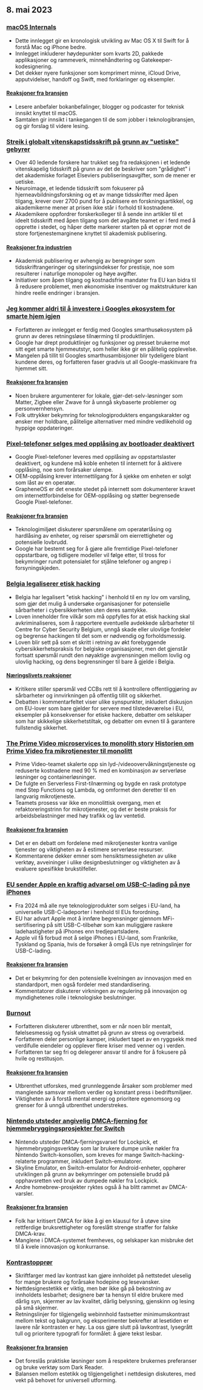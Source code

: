

<CallToAction />

<Steps>

## 8. mai 2023

### [macOS Internals](https://gist.github.com/kconner/cff08fe3e0bb857ea33b47d965b3e19f)

- Dette innlegget gir en kronologisk utvikling av Mac OS X til Swift for å forstå Mac og iPhone bedre.
- Innlegget inkluderer høydepunkter som kvarts 2D, pakkede applikasjoner og rammeverk, minnehåndtering og Gatekeeper-kodesignering.
- Det dekker nyere funksjoner som komprimert minne, iCloud Drive, apputvidelser, handoff og Swift, med forklaringer og eksempler.

#### [Reaksjoner fra bransjen](http://news.ycombinator.com/item?id=35847715)

- Lesere anbefaler bokanbefalinger, blogger og podcaster for teknisk innsikt knyttet til macOS.
- Samtalen gir innsikt i tankegangen til de som jobber i teknologibransjen, og gir forslag til videre lesing.

### [Streik i globalt vitenskapstidsskrift på grunn av "uetiske" gebyrer](https://www.theguardian.com/science/2023/may/07/too-greedy-mass-walkout-at-global-science-journal-over-unethical-fees)

- Over 40 ledende forskere har trukket seg fra redaksjonen i et ledende vitenskapelig tidsskrift på grunn av det de beskriver som "grådighet" i det akademiske forlaget Elseviers publiseringsavgifter, som de mener er uetiske.
- Neuroimage, et ledende tidsskrift som fokuserer på hjerneavbildningsforskning og et av mange tidsskrifter med åpen tilgang, krever over 2700 pund for å publisere en forskningsartikkel, og akademikerne mener at prisen ikke står i forhold til kostnadene.
- Akademikere oppfordrer forskerkolleger til å sende inn artikler til et ideelt tidsskrift med åpen tilgang som det avgåtte teamet er i ferd med å opprette i stedet, og håper dette markerer starten på et opprør mot de store fortjenestemarginene knyttet til akademisk publisering.

#### [Reaksjoner fra industrien](http://news.ycombinator.com/item?id=35848894)

- Akademisk publisering er avhengig av beregninger som tidsskriftrangeringer og siteringsindekser for prestisje, noe som resulterer i naturlige monopoler og høye avgifter.
- Initiativer som åpen tilgang og kostnadsfrie mandater fra EU kan bidra til å redusere problemet, men økonomiske insentiver og maktstrukturer kan hindre reelle endringer i bransjen.

### [Jeg kommer aldri til å investere i Googles økosystem for smarte hjem igjen](https://www.androidauthority.com/google-smart-home-3319869/)

- Forfatteren av innlegget er ferdig med Googles smarthusøkosystem på grunn av deres retningsløse tilnærming til produktlinjen.
- Google har drept produktlinjer og funksjoner og presset brukerne mot sitt eget smarte hjemmeutstyr, som heller ikke gir en pålitelig opplevelse.
- Mangelen på tillit til Googles smarthusambisjoner blir tydeligere blant kundene deres, og forfatteren faser gradvis ut all Google-maskinvare fra hjemmet sitt.

#### [Reaksjoner fra bransjen](http://news.ycombinator.com/item?id=35849060)

- Noen brukere argumenterer for lokale, gjør-det-selv-løsninger som Matter, Zigbee eller Zwave for å unngå skybaserte problemer og personvernhensyn.
- Folk uttrykker bekymring for teknologiprodukters engangskarakter og ønsker mer holdbare, pålitelige alternativer med mindre vedlikehold og hyppige oppdateringer.

### [Pixel-telefoner selges med opplåsing av bootloader deaktivert](https://www.fitzsim.org/blog/?p=545)

- Google Pixel-telefoner leveres med opplåsing av oppstartslaster deaktivert, og kundene må koble enheten til internett for å aktivere opplåsing, noe som forårsaker ulempe.
- OEM-opplåsing krever internettilgang for å sjekke om enheten er solgt som låst av en operatør.
- GrapheneOS er det eneste stedet på internett som dokumenterer kravet om internettforbindelse for OEM-opplåsing og støtter begrensede Google Pixel-telefoner.

#### [Reaksjoner fra bransjen](http://news.ycombinator.com/item?id=35852192)

- Teknologimiljøet diskuterer spørsmålene om operatørlåsing og hardlåsing av enheter, og reiser spørsmål om eierrettigheter og potensielle lovbrudd.
- Google har bestemt seg for å gjøre alle fremtidige Pixel-telefoner oppstartbare, og tidligere modeller vil følge etter, til tross for bekymringer rundt potensialet for stjålne telefoner og angrep i forsyningskjeden.

### [Belgia legaliserer etisk hacking](https://www.law.kuleuven.be/citip/blog/belgium-legalises-ethical-hacking-a-threat-or-an-opportunity-for-cybersecurity/)

- Belgia har legalisert "etisk hacking" i henhold til en ny lov om varsling, som gjør det mulig å undersøke organisasjoner for potensielle sårbarheter i cybersikkerheten uten deres samtykke.
- Loven inneholder fire vilkår som må oppfylles for at etisk hacking skal avkriminaliseres, som å rapportere eventuelle avdekkede sårbarheter til Centre for Cyber Security Belgium, unngå skade eller ulovlige fordeler og begrense hackingen til det som er nødvendig og forholdsmessig.
- Loven blir sett på som et skritt i retning av økt forebyggende cybersikkerhetspraksis for belgiske organisasjoner, men det gjenstår fortsatt spørsmål rundt den nøyaktige avgrensningen mellom lovlig og ulovlig hacking, og dens begrensninger til bare å gjelde i Belgia.

#### [Næringslivets reaksjoner](http://news.ycombinator.com/item?id=35847860)

- Kritikere stiller spørsmål ved CCBs rett til å kontrollere offentliggjøring av sårbarheter og innvirkningen på offentlig tillit og sikkerhet.
- Debatten i kommentarfeltet viser ulike synspunkter, inkludert diskusjon om EU-lover som bare gjelder for servere med tilstedeværelse i EU, eksempler på konsekvenser for etiske hackere, debatter om selskaper som har skikkelige sikkerhetstiltak, og debatter om evnen til å garantere fullstendig sikkerhet.

### [The Prime Video microservices to monolith story](https://adrianco.medium.com/so-many-bad-takes-what-is-there-to-learn-from-the-prime-video-microservices-to-monolith-story-4bd0970423d4) [Historien om Prime Video fra mikrotjenester til monolitt](https://adrianco.medium.com/so-many-bad-takes-what-is-there-to-learn-from-the-prime-video-microservices-to-monolith-story-4bd0970423d4)

- Prime Video-teamet skalerte opp sin lyd-/videoovervåkningstjeneste og reduserte kostnadene med 90 % med en kombinasjon av serverløse løsninger og containerløsninger.
- De fulgte en Serverless First-tilnærming og bygde en rask prototype med Step Functions og Lambda, og omformet den deretter til en langvarig mikrotjeneste.
- Teamets prosess var ikke en monolittisk overgang, men et refaktoreringstrinn for mikrotjenester, og det er beste praksis for arbeidsbelastninger med høy trafikk og lav ventetid.

#### [Reaksjoner fra bransjen](http://news.ycombinator.com/item?id=35853148)

- Det er en debatt om fordelene med mikrotjenester kontra vanlige tjenester og viktigheten av å estimere serverløse ressurser.
- Kommentarene dekker emner som hensiktsmessigheten av ulike verktøy, avveininger i ulike designbeslutninger og viktigheten av å evaluere spesifikke brukstilfeller.

### [EU sender Apple en kraftig advarsel om USB-C-lading på nye iPhones](https://www.techradar.com/news/apple-may-not-restrict-usb-c-charging-on-new-iphones-after-all)

- Fra 2024 må alle nye teknologiprodukter som selges i EU-land, ha universelle USB-C-ladeporter i henhold til EUs forordning.
- EU har advart Apple mot å innføre begrensninger gjennom MFi-sertifisering på sitt USB-C-tilbehør som kan muliggjøre raskere ladehastigheter på iPhones enn tredjepartsladere.
- Apple vil få forbud mot å selge iPhones i EU-land, som Frankrike, Tyskland og Spania, hvis de forsøker å omgå EUs nye retningslinjer for USB-C-lading.

#### [Reaksjoner fra bransjen](http://news.ycombinator.com/item?id=35849043)

- Det er bekymring for den potensielle kvelningen av innovasjon med en standardport, men også fordeler med standardisering.
- Kommentatorer diskuterer virkningen av regulering på innovasjon og myndighetenes rolle i teknologiske beslutninger.

### [Burnout](https://drewdevault.com/2023/05/01/2023-05-01-Burnout.html)

- Forfatteren diskuterer utbrenthet, som er når noen blir mentalt, følelsesmessig og fysisk utmattet på grunn av stress og overarbeid.
- Forfatteren deler personlige kamper, inkludert tapet av en ryggsekk med verdifulle eiendeler og opplever flere kriser med venner og i verden.
- Forfatteren tar seg fri og delegerer ansvar til andre for å fokusere på hvile og restitusjon.

#### [Reaksjoner fra bransjen](http://news.ycombinator.com/item?id=35849384)

- Utbrenthet utforskes, med grunnleggende årsaker som problemer med manglende samsvar mellom verdier og konstant press i bedriftsmiljøer.
- Viktigheten av å forstå mental energi og prioritere egenomsorg og grenser for å unngå utbrenthet understrekes.

### [Nintendo utsteder angivelig DMCA-fjerning for hjemmebryggingsprosjekter for Switch](https://gbatemp.net/threads/nintendo-reportedly-issues-dmca-takedown-for-switch-homebrew-projects-skyline-switch-emulator-development-ceased.632406/)

- Nintendo utsteder DMCA-fjerningsvarsel for Lockpick, et hjemmebryggingsverktøy som lar brukere dumpe unike nøkler fra Nintendo Switch-konsollen, som kreves for mange Switch-hacking-relaterte programmer, inkludert Switch-emulatorer.
- Skyline Emulator, en Switch-emulator for Android-enheter, opphører utviklingen på grunn av bekymringer om potensielle brudd på opphavsretten ved bruk av dumpede nøkler fra Lockpick.
- Andre homebrew-prosjekter ryktes også å ha blitt rammet av DMCA-varsler.

#### [Reaksjoner fra bransjen](http://news.ycombinator.com/item?id=35846726)

- Folk har kritisert DMCA for ikke å gi en klausul for å utøve sine rettferdige bruksrettigheter og foreslått strenge straffer for falske DMCA-krav.
- Manglene i DMCA-systemet fremheves, og selskaper kan misbruke det til å kvele innovasjon og konkurranse.

### [Kontrastopprør](https://contrastrebellion.com/)

- Skriftfarger med lav kontrast kan gjøre innholdet på nettstedet uleselig for mange brukere og forårsake hodepine og lesevansker.
- Nettdesignestetikk er viktig, men bør ikke gå på bekostning av innholdets lesbarhet; designere bør ta hensyn til eldre brukere med dårlig syn, skjermer av lav kvalitet, dårlig belysning, gjenskinn og lesing på små skjermer.
- Retningslinjer for tilgjengelig webinnhold fastsetter minimumskontrast mellom tekst og bakgrunn, og eksperimenter bekrefter at lesetiden er lavere når kontrasten er høy. La oss gjøre slutt på lavkontrast, lysegrått tull og prioritere typografi for formålet: å gjøre tekst lesbar.

#### [Reaksjoner fra bransjen](http://news.ycombinator.com/item?id=35850044)

- Det foreslås praktiske løsninger som å respektere brukernes preferanser og bruke verktøy som Dark Reader.
- Balansen mellom estetikk og tilgjengelighet i nettdesign diskuteres, med vekt på behovet for universell utforming.

</Steps>
